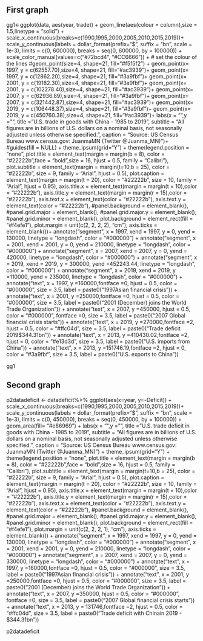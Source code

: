 
## First graph


gg1<-ggplot(data, aes(year, trade))  + geom_line(aes(colour = column),size = 1.5,linetype = "solid") +
  scale_x_continuous(breaks=c(1990,1995,2000,2005,2010,2015,2019))+
  scale_y_continuous(labels = dollar_format(prefix="$", suffix = "bn", scale = 1e-3),
                     limits = c(0, 600000),
                     breaks = seq(0, 600000, by = 100000)) +
  scale_color_manual(values=c("#72bcd4", "#CC6666")) +  # set the colour of the lines 
  #geom_point(size=4, shape=21, fill="#f5f5f2") +
  geom_point(x= 1997, y = c(62557.70),size=4, shape=21, fill="#ac3939")+
  geom_point(x= 1997, y = c(12862.20),size=4, shape=21, fill="#3a9fbf")+
  geom_point(x= 2001, y = c(19182.30),size=4, shape=21, fill="#3a9fbf")+
  geom_point(x= 2001, y = c(102278.40),size=4, shape=21, fill="#ac3939")+
  geom_point(x= 2007, y = c(62936.89),size=4, shape=21, fill="#3a9fbf")+
  geom_point(x= 2007, y = c(321442.87),size=4, shape=21, fill="#ac3939")+
  geom_point(x= 2019, y = c(106448.37),size=4, shape=21, fill="#3a9fbf")+
  geom_point(x= 2019, y = c(450760.38),size=4, shape=21, fill="#ac3939")+
  labs(x = "",y = "",
       title = "U.S. trade in goods with China - 1985 to 2019",
       subtitle = "All figures are in billions of U.S. dollars on a nominal basis, not seasonally adjusted unless otherwise specified.",
       caption = "Source: US Census Bureau  www.census.gov\nVisualization: JuanmaMN (Twitter @Juanma_MN)")+
  #guides(fill = NULL) +
  theme_ipsum(grid="Y") + 
  theme(legend.position = "none",
        plot.title = element_text(margin = margin(b = 8), 
                                  color = "#22222b",face = "bold",size = 16,
                                  hjust = 0.5,
                                  family = "Calibri"),
        plot.subtitle = element_text(margin = margin(t=10,b = 25), 
                                     color = "#22222b", size = 9, family = "Arial",
                                     hjust = 0.5),
        plot.caption =  element_text(margin = margin(t = 20), 
                                     color = "#22222b", size = 10, family = "Arial",
                                     hjust = 0.95),
        axis.title.x = element_text(margin = margin(t = 10),color = "#22222b"),
        axis.title.y = element_text(margin = margin(r = 15),color = "#22222b"),
        axis.text.x    = element_text(color = "#22222b"),
        axis.text.y    = element_text(color = "#22222b"),
        #panel.background = element_blank(), 
        #panel.grid.major = element_blank(),
        #panel.grid.major.y = element_blank(),
        #panel.grid.minor = element_blank(), 
        plot.background = element_rect(fill = "#f4efe1"),
        plot.margin = unit(c(2, 2, 2, 2), "cm"),
        axis.ticks = element_blank())+
  annotate("segment", x = 1997, xend = 1997, y = 0, yend = 130000,
           linetype = "longdash",   color = "#000000") +
  annotate("segment", x = 2001, xend = 2001, y = 0, yend = 210000,
           linetype = "longdash", color = "#000000") +
  annotate("segment", x = 2007, xend = 2007, y = 0, yend = 420000,
           linetype = "longdash", color = "#000000") +
  annotate("segment", x = 2019, xend = 2019, y = 300000, yend =452243.44,
           linetype = "longdash", color = "#000000") +
  annotate("segment", x = 2019, xend = 2019, y =110000, yend = 235000,
           linetype = "longdash", color = "#000000") +
  annotate("text", x = 1997, y =160000,fontface =0,
           hjust = 0.5, color = "#000000",
           size = 3.5, label = paste0("1997\n Asian financial crisis")) +
  annotate("text", x = 2001, y =250000,fontface =0,
           hjust = 0.5, color = "#000000",
           size = 3.5, label = paste0("2001 (December)  \nChina joins the \n World Trade Organization "))   +
  annotate("text", x = 2007, y =450000,
           hjust = 0.5, color = "#000000", fontface =0,
           size = 3.5, label = paste0("2007 \n Global financial crisis starts")) +
  annotate("text", x = 2019, y =270000,fontface =2,
           hjust = 0.5, color = "#ffc04d",
           size = 3.5, label = paste0("Trade deficit 2019\n$344.31bn")) +
  annotate("text", x = 2013, y =410430.02,fontface =2,
           hjust = 0, color = "#e13d3d",
           size = 3.5, label = paste0("U.S. imports from China")) +
  annotate("text", x = 2013, y =151746.19,fontface =2,
           hjust = 0, color = "#3a9fbf",
           size = 3.5, label = paste0("U.S. exports to China"))

gg1

## Second graph


p2datadeficit <- datadeficit%>% 
  ggplot(aes(x=year, y=-Deficit)) +
  scale_x_continuous(breaks=c(1990,1995,2000,2005,2010,2015,2019))+
  scale_y_continuous(labels = dollar_format(prefix="$", suffix = "bn", scale = 1e-3),
                     limits = c(0, 450000),
                     breaks = seq(0, 450000, by = 100000)) +
  geom_area(fill= "#e86969") +
  labs(x = "",y = "",
       title = "U.S. trade deficit in goods with China - 1985 to 2019",
       subtitle = "All figures are in billions of U.S. dollars on a nominal basis, not seasonally adjusted unless otherwise specified.",
       caption = "Source: US Census Bureau  www.census.gov\nVisualization: JuanmaMN (Twitter @Juanma_MN)") +
  theme_ipsum(grid="Y") + 
  theme(legend.position = "none",
        plot.title = element_text(margin = margin(b = 8), 
                                  color = "#22222b",face = "bold",size = 16,
                                  hjust = 0.5,
                                  family = "Calibri"),
        plot.subtitle = element_text(margin = margin(t=10,b = 25), 
                                     color = "#22222b", size = 9, family = "Arial",
                                     hjust = 0.5),
        plot.caption =  element_text(margin = margin(t = 20), 
                                     color = "#22222b", size = 10, family = "Arial",
                                     hjust = 0.95),
        axis.title.x = element_text(margin = margin(t = 10),color = "#22222b"),
        axis.title.y = element_text(margin = margin(r = 15),color = "#22222b"),
        axis.text.x    = element_text(color = "#22222b"),
        axis.text.y    = element_text(color = "#22222b"),
        #panel.background = element_blank(), 
        #panel.grid.major = element_blank(),
        #panel.grid.major.y = element_blank(),
        #panel.grid.minor = element_blank(), 
        plot.background = element_rect(fill = "#f4efe1"),
        plot.margin = unit(c(2, 2, 2, 1), "cm"),
        axis.ticks = element_blank()) +
  annotate("segment", x = 1997, xend = 1997, y = 0, yend = 130000,
           linetype = "longdash",   color = "#000000") +
  annotate("segment", x = 2001, xend = 2001, y = 0, yend = 210000,
           linetype = "longdash", color = "#000000") +
  annotate("segment", x = 2007, xend = 2007, y = 0, yend = 330000,
           linetype = "longdash", color = "#000000") +
  annotate("text", x = 1997, y =160000,fontface =0,
           hjust = 0.5, color = "#000000",
           size = 3.5, label = paste0("1997\n Asian financial crisis")) +
  annotate("text", x = 2001, y =250000,fontface =0,
           hjust = 0.5, color = "#000000",
           size = 3.5, label = paste0("2001 (December)  \nChina joins the \n World Trade Organization "))   +
  annotate("text", x = 2007, y =350000,
           hjust = 0.5, color = "#000000", fontface =0,
           size = 3.5, label = paste0("2007 \n Global financial crisis starts")) +
  annotate("text", x = 2013, y = 131746,fontface =2,
           hjust = 0.5, color = "#ffc04d",
           size = 3.5, label = paste0("Trade deficit with China\n in 2019 - $344.31bn")) 



p2datadeficit

